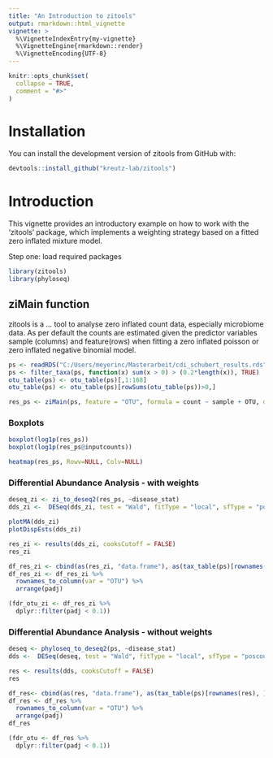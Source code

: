 ```yaml
---
title: "An Introduction to zitools"
output: rmarkdown::html_vignette
vignette: >
  %\VignetteIndexEntry{my-vignette}
  %\VignetteEngine{rmarkdown::render}
  %\VignetteEncoding{UTF-8}
---
```


```r
knitr::opts_chunk$set(
  collapse = TRUE,
  comment = "#>"
)
```

# Installation

You can install the development version of zitools from GitHub with:

```r
devtools::install_github("kreutz-lab/zitools")
```

# Introduction

This vignette provides an introductory example on how to work with the 'zitools' package, which implements a weighting strategy based on a fitted zero inflated mixture model.

Step one: load required packages

```r
library(zitools)
library(phyloseq)
```

## ziMain function

zitools is a ... tool to analyse zero inflated count data, especially microbiome data. As per default the counts are estimated given the predictor variables sample (columns) and feature(rows) when fitting a zero inflated poisson or zero inflated negative binomial model.

```r
ps <- readRDS("C:/Users/meyerinc/Masterarbeit/cdi_schubert_results.rds")
ps <- filter_taxa(ps, function(x) sum(x > 0) > (0.2*length(x)), TRUE)
otu_table(ps) <- otu_table(ps)[,1:168]
otu_table(ps) <- otu_table(ps)[rowSums(otu_table(ps))>0,]

res_ps <- ziMain(ps, feature = "OTU", formula = count ~ sample + OTU, dist = "negbin", link = "logit", zeroRows.rm = TRUE)

```

### Boxplots

```r
boxplot(log1p(res_ps))
boxplot(log1p(res_ps@inputcounts))

heatmap(res_ps, Rowv=NULL, Colv=NULL)
```

### Differential Abundance Analysis - with weights

```r
deseq_zi <- zi_to_deseq2(res_ps, ~disease_stat)
dds_zi <-  DESeq(dds_zi, test = "Wald", fitType = "local", sfType = "poscounts")

plotMA(dds_zi)
plotDispEsts(dds_zi)

res_zi <- results(dds_zi, cooksCutoff = FALSE)
res_zi

df_res_zi <- cbind(as(res_zi, "data.frame"), as(tax_table(ps)[rownames(res_zi), ], "matrix"))
df_res_zi <- df_res_zi %>%
  rownames_to_column(var = "OTU") %>%
  arrange(padj)

(fdr_otu_zi <- df_res_zi %>%
  dplyr::filter(padj < 0.1)) 
```

### Differential Abundance Analysis - without weights

```r
deseq <- phyloseq_to_deseq2(ps, ~disease_stat)
dds <-  DESeq(deseq, test = "Wald", fitType = "local", sfType = "poscounts")

res <- results(dds, cooksCutoff = FALSE)
res

df_res<- cbind(as(res, "data.frame"), as(tax_table(ps)[rownames(res), ], "matrix"))
df_res <- df_res %>%
  rownames_to_column(var = "OTU") %>%
  arrange(padj)
df_res

(fdr_otu <- df_res %>%
  dplyr::filter(padj < 0.1)) 
```
